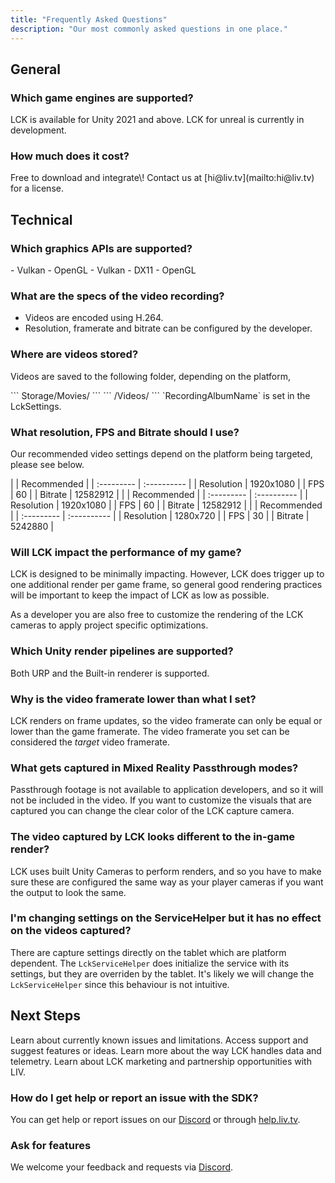 ```yaml
---
title: "Frequently Asked Questions"
description: "Our most commonly asked questions in one place."
---
```


## General

### Which game engines are supported?

<Columns cols={2}>
  <Card title="Unity" icon="fa-unity" href="https://dashboard.liv.tv/dev/login?welcome=false" cta="Download">
    LCK is available for Unity 2021 and above.
  </Card>
  <Card title="Unreal" icon="fa-gamepad" href="https://form.typeform.com/to/fCL6vJpV" cta="Join the waitlist">
    LCK for unreal is currently in development.
  </Card>
</Columns>

### How much does it cost?

<Columns cols={2}>
  <Card title="Game Developers" cta="Download Now">
    Free to download and integrate\!
  </Card>
  <Card title="Other Uses" href="/learn-more/contact-us" cta="Contact us">
    Contact us at [hi@liv.tv](mailto:hi@liv.tv) for a license.
  </Card>
</Columns>

## Technical

### Which graphics APIs are supported?

<Tabs>
  <Tab title="Quest">
    - Vulkan
    - OpenGL
  </Tab>
  <Tab title="PCVR">
    - Vulkan
    - DX11
    - OpenGL
  </Tab>
</Tabs>

### What are the specs of the video recording?

- Videos are encoded using H.264.
- Resolution, framerate and bitrate can be configured by the developer.

### Where are videos stored?

Videos are saved to the following folder, depending on the platform,

<Tabs>
  <Tab title="Quest">
    ```
    Storage/Movies/<RecordingAlbumName>
    ```
  </Tab>
  <Tab title="Desktop">
    ```
    <User>/Videos/<RecordingAlbumName>
    ```
  </Tab>
</Tabs>

<Tip>
  `RecordingAlbumName` is set in the LckSettings.
</Tip>

### What resolution, FPS and Bitrate should I use?

Our recommended video settings depend on the platform being targeted, please see below.

<Tabs>
  <Tab title="PCVR">
    |            | Recommended |
    | :--------- | :---------- |
    | Resolution | 1920x1080   |
    | FPS        | 60          |
    | Bitrate    | 12582912    |
  </Tab>
  <Tab title="Quest 3">
    |            | Recommended |
    | :--------- | :---------- |
    | Resolution | 1920x1080   |
    | FPS        | 60          |
    | Bitrate    | 12582912    |
  </Tab>
  <Tab title="Quest 2">
    |            | Recommended |
    | :--------- | :---------- |
    | Resolution | 1280x720    |
    | FPS        | 30          |
    | Bitrate    | 5242880     |
  </Tab>
</Tabs>

### **Will LCK impact the performance of my game?**

LCK is designed to be minimally impacting. However, LCK does trigger up to one additional render per game frame, so general good rendering practices will be important to keep the impact of LCK as low as possible.

As a developer you are also free to customize the rendering of the LCK cameras to apply project specific optimizations.

### **Which Unity render pipelines are supported?**

Both URP and the Built-in renderer is supported.

### **Why is the video framerate lower than what I set?**

LCK renders on frame updates, so the video framerate can only be equal or lower than the game framerate. The video framerate you set can be considered the _target_ video framerate.

### **What gets captured in Mixed Reality Passthrough modes?**

Passthrough footage is not available to application developers, and so it will not be included in the video. If you want to customize the visuals that are captured you can change the clear color of the LCK capture camera.

### **The video captured by LCK looks different to the in-game render?**

LCK uses built Unity Cameras to perform renders, and so you have to make sure these are configured the same way as your player cameras if you want the output to look the same.

### **I'm changing settings on the ServiceHelper but it has no effect on the videos captured?**

There are capture settings directly on the tablet which are platform dependent. The `LckServiceHelper` does initialize the service with its settings, but they are overriden by the tablet. It's likely we will change the `LckServiceHelper` since this behaviour is not intuitive.

## Next Steps

<CardGroup cols={2}>
  <Card title="Known Issues" icon="triangle-exclamation" href="/learn-more/known-issues">
    Learn about currently known issues and limitations.
  </Card>
  <Card title="Support & Feedback" icon="envelope" href="/learn-more/support-feedback">
    Access support and suggest features or ideas.
  </Card>
  <Card title="Telemetry and Data Privacy" icon="binary-lock">
    Learn more about the way LCK handles data and telemetry.
  </Card>
  <Card title="Marketing & Partnerships" icon="megaphone">
    Learn about LCK marketing and partnership opportunities with LIV.
  </Card>
</CardGroup>

### **How do I get help or report an issue with the SDK?**

You can get help or report issues on our [Discord](http://discord.gg/liv) or through [help.liv.tv](http://help.liv.tv).

### **Ask for features**

We welcome your feedback and requests via [Discord](http://discord.gg/liv).
